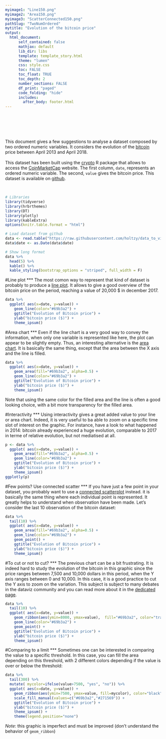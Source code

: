 ```yaml
---
myimage1: "Line150.png"
myimage2: "Area150.png"
myimage3: "ScatterConnected150.png"
pathSlug: "TwoNumOrdered"
mytitle: "Evolution of the bitcoin price"
output:
  html_document:
      self_contained: false
      mathjax: default
      lib_dir: libs
      template: template_story.html
      theme: "lumen"
      css: style.css
      toc: FALSE
      toc_float: TRUE
      toc_depth: 2
      number_sections: FALSE
      df_print: "paged"
      code_folding: "hide"
      includes:
        after_body: footer.html
---
```


<br>
<div class="mycontent">




<div class = "row">
<div class = "col-md-8">
<br><br><br>
This document gives a few suggestions to analyse a dataset composed by two ordered numeric variables. It considers the evolution of the [bitcoin](https://en.wikipedia.org/wiki/Bitcoin) price between April 2013 and April 2018.
<br><br>
This dataset has been built using the [crypto](https://github.com/JesseVent/crypto) R package that allows to access the [ CoinMarketCap](https://coinmarketcap.com) website. The first column, `date`, represents an ordered numeric variable. The second, `value` gives the bitcoin price. This dataset is available on [github](https://github.com/holtzy/data_to_viz/tree/master/Example_dataset).
</div>
<div class = "col-md-4">
<br>
```r
# Libraries
library(tidyverse)
library(hrbrthemes)
library(DT)
library(plotly)
library(kableExtra)
options(knitr.table.format = "html")

# Load dataset from github
data <- read.table("https://raw.githubusercontent.com/holtzy/data_to_viz/master/Example_dataset/3_TwoNumOrdered.csv", header=T)
data$date <- as.Date(data$date)

# Show long format
data %>%
  head(5) %>%
  kable() %>%
  kable_styling(bootstrap_options = "striped", full_width = F)
```



</div>
</div>








#Line plot
***
The most comon way to represent that kind of dataset is probably to produce a [line plot](). It allows to give a good overview of the bitcoin price on the period, reaching a value of 20,000 $ in december 2017.

```r
data %>%
  ggplot( aes(x=date, y=value)) +
    geom_line(color="#69b3a2") +
    ggtitle("Evolution of Bitcoin price") +
    ylab("bitcoin price ($)") +
    theme_ipsum()
```





#Area chart
***
Even if the line chart is a very good way to convey the information, when only one variable is represented like here, the plot can appear to be slightly empty. Thus, an interesting alternative is the [area chart](). It is basically the same thing, except that the area between the X axis and the line is filled.

```r
data %>%
  ggplot( aes(x=date, y=value)) +
    geom_area(fill="#69b3a2", alpha=0.5) +
    geom_line(color="#69b3a2") +
    ggtitle("Evolution of Bitcoin price") +
    ylab("bitcoin price ($)") +
    theme_ipsum()
```

Note that using the same color for the filled area and the line is often a good looking choice, with a bit more transparency for the filled area.


#Interactivity
***
Using interactivity gives a great added value to your line or area chart. Indeed, it is very useful to ba able to zoom on a specific time slot of interest on the graphic. For instance, have a look to what happened in 2014: bitcoin already experienced a huge evolution, comparable to 2017 in terme of relative evolution, but not mediatised at all.
```r
p <- data %>%
  ggplot( aes(x=date, y=value)) +
    geom_area(fill="#69b3a2", alpha=0.5) +
    geom_line(color="#69b3a2") +
    ggtitle("Evolution of Bitcoin price") +
    ylab("bitcoin price ($)") +
    theme_ipsum()
ggplotly(p)
```




#Few points? Use connected scatter
***
If you have just a few point in your dataset, you probably want to use a [connected scatterplot]() instead. it is basically the same thing where each individual point is represented. It greatly helps to understand when observation have been made. Let's consider the last 10 observation of the bitcoin dataset:
```r
data %>%
  tail(10) %>%
  ggplot( aes(x=date, y=value)) +
    geom_area(fill="#69b3a2", alpha=0.5) +
    geom_line(color="#69b3a2") +
    geom_point() +
    ggtitle("Evolution of Bitcoin price") +
    ylab("bitcoin price ($)") +
    theme_ipsum()
```




#To cut or not to cut?
***
The previous chart can be a bit frustrating. It is indeed hard to study the evolution of the bitcoin in this graphic since the price ranges between 7,500 and 10,000 dollars in this period, when the Y axis ranges between 0 and 10,000. In this case, it is a good practice to cut the Y axis to zoom on the variation. This subject is subject to many debates in the dataviz community and you can read more about it in the [dedicated page]().
```r
data %>%
  tail(10) %>%
  ggplot( aes(x=date, y=value)) +
    geom_ribbon(aes(ymin=8000, ymax=value),  fill="#69b3a2", color="transparent", alpha=0.5) +
    geom_line(color="#69b3a2") +
    geom_point() +
    ggtitle("Evolution of Bitcoin price") +
    ylab("bitcoin price ($)") +
    theme_ipsum()
```


#Comparing to a limit
***
Sometimes one can be interested in comparing the value to a specific threshold. In this case, you can fill the area depending on this threshold, with 2 different colors depending if the value is over or below the threshold:
```r
data %>%
  tail(300) %>%
  mutate( mycolor=ifelse(value>7500, "yes", "no")) %>%
  ggplot( aes(x=date, y=value)) +
    geom_ribbon(aes(ymin=7500, ymax=value, fill=mycolor), color="black", alpha=0.5) +
    scale_fill_manual(values=c("#69b3a2","#271569")) +
    ggtitle("Evolution of Bitcoin price") +
    ylab("bitcoin price ($)") +
    theme_ipsum() +
    theme(legend.position="none")
```

*Note*: this graphic is imperfect and must be improved (don't understand the behavior of `geom_ribbon`)

